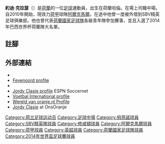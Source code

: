 
{{expand|time=2014-06-17T08:20:01+00:00}}
{{noteTA|G1=football|G2=EPL|G3=uefa
|1=zh-hans:克拉西;zh-hk:卡斯;zh-hant:克拉瑟;
|2=zh-hans:约尔迪;zh-hk:佐迪;zh-hant:約迪;
}}
{{Infobox football biography
| name           = 約迪·克拉瑟<br>Jordy Clasie
| image          = [[file:Jordy_Clasie_2012.jpg|200px]]
| fullname       = Jordy Clasie<ref>{{cite news
| title = 2014 FIFA World Cup Brazil: List of Players
| url = http://www.fifadata.com/document/fwc/2014/pdf/fwc_2014_squadlists.pdf
| publisher = FIFA
| format = PDF
| page = 25
| date = 11 June 2014
| accessdate = 11 June 2014
| archive-date = 2016-03-03
| archive-url = https://web.archive.org/web/20160303225656/http://www.fifadata.com/document/fwc/2014/pdf/fwc_2014_squadlists.pdf
| dead-url = no
}}</ref>
| birth_date     = {{Birth date and age|1991|06|27|df=y}}
| birth_place    = [[荷蘭|荷蘭]][[哈勒姆|哈勒姆]]
| height         = {{height|m=1.69}}
| position       = [[中場|中場]]
| currentclub    = [[AZ_(足球會)|阿爾克馬爾]]
| clubnumber     = 20
| youthyears1    = 
| youthclubs1    = HFC EDO
| youthyears2    = 2000–2010
| youthclubs2    = [[飛燕諾|飛燕諾]]
| years1         = 2010–2015
| clubs1         = [[飛燕諾|飛燕諾]] 
| caps1          = 129
| goals1         = 8
| years2         = 2010–2011
| clubs2         = → [[SBV精英|精英隊]] 
| caps2          = 34
| goals2         = 2
| years3         = 2015–2019
| clubs3         = [[南安普顿足球俱乐部|南安普敦]] 
| caps3          = 38
| goals3         = 1
| years4         = 2017–2018
| clubs4         = → [[皇家布魯日足球會|布魯日]]
| caps4          = 20
| goals4         = 0
| years5         = 2018–2019
| clubs5         = → [[飛燕諾|飛燕諾]] 
| caps5          = 33
| goals5         = 1
| years6         = 2019–
| clubs6         = [[AZ_(足球會)|阿爾克馬爾]] 
| caps6          = 0
| goals6         = 0
| nationalyears1 = 2008–2009
| nationalteam1  = 荷蘭U18
| nationalcaps1  = 3
| nationalgoals1 = 0
| nationalyears2 = 2009–2010
| nationalteam2  = [[荷蘭19歲以下國家足球隊|荷蘭U19]]
| nationalcaps2  = 12
| nationalgoals2 = 0
| nationalyears3 = 2010–2013
| nationalteam3  = [[荷蘭21歲以下國家足球隊|荷蘭U21]]
| nationalcaps3  = 12
| nationalgoals3 = 1
| nationalyears4 = 2012–
| nationalteam4  = [[荷蘭國家足球隊|荷蘭]]
| nationalcaps4  = 17
| nationalgoals4 = 0
| pcupdate       = 2019年7月22日
| ntupdate       = 2015年7月16日 (四) 04:26 (UTC)
}}
'''約迪·克拉瑟'''（{{lang-nl|'''Jordy Clasie'''}}）是[[荷蘭|荷蘭]]的一位[[足球|足球]]運動員，出生在荷蘭哈倫。在場上司職中場。自2010年開始，現效力[[荷甲|荷甲]]球隊[[阿爾克馬爾|阿爾克馬爾]]。在途中他曾一度被外借到SBV精英足球俱樂部。他也曾代表[[荷蘭國家足球隊|荷蘭國家足球隊]]各級青年隊參加賽事，並且入選了2014年巴西世界杯荷蘭隊大名單。

== 註腳 ==
{{reflist}}

==外部連結==
{{commons category|Jordy Clasie}}
* {{FIFA player|358732}}
* [https://web.archive.org/web/20140714143651/http://www.feyenoord.com/feyenoord-1/selection/jordy-clasie Feyenoord profile]
* {{soccerbase|id=55655|name=Jordy Clasie}}
* [http://www.espnfc.com/player/150199/jordy-clasie Jordy Clasie profile] {{Wayback|url=http://www.espnfc.com/player/150199/jordy-clasie |date=20200418072858 }} ESPN Soccernet
* [http://www.vi.nl/spelers/carriere/jordy-clasie.htm Voetbal International profile] {{Wayback|url=http://www.vi.nl/spelers/carriere/jordy-clasie.htm |date=20160228004436 }} {{nl icon}}
* [https://web.archive.org/web/20150716152333/http://www.wereldvanoranje.nl/profielen/profiel.php?id=3452 Wereld van oranje.nl Profile] {{nl icon}}
* [http://www.onsoranje.nl/team-statistieken/teams/speler/11/50a3c219-cf77b158-673392 Jordy Clasie] {{Wayback|url=http://www.onsoranje.nl/team-statistieken/teams/speler/11/50a3c219-cf77b158-673392 |date=20160304033144 }} at OnsOranje {{nl icon}}

{{AZ阿爾克馬爾球員名單}}
{{2014年世界盃足球賽荷蘭參賽名單}}

{{DEFAULTSORT:Clasie, Jordy}}
[[Category:荷兰足球运动员|Category:荷兰足球运动员]]
[[Category:足球中場|Category:足球中場]]
[[Category:飛燕諾球員|Category:飛燕諾球員]]
[[Category:SBV精英隊球員|Category:SBV精英隊球員]]
[[Category:修咸頓球員|Category:修咸頓球員]]
[[Category:阿爾克馬爾球員|Category:阿爾克馬爾球員]]
[[Category:荷甲球員|Category:荷甲球員]]
[[Category:英超球員|Category:英超球員]]
[[Category:荷蘭國家足球隊球員|Category:荷蘭國家足球隊球員]]
[[Category:2014年世界盃足球賽球員|Category:2014年世界盃足球賽球員]]